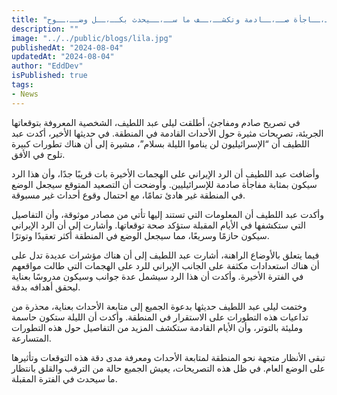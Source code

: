 ```yaml
---
title: "هــ،ــذه الليــ،ــلة لن يــ،ـناموا بسلام.. ليــ،ــلى عبــ،ــد اللطــ،ــيف تفــ،ــجر مفــ،ــاجأة صــ،ــادمة وتكشــ،ــف ما ســ،ــيحدث بكــ،ــل وضــ،ــوح !!"
description: ""
image: "../../public/blogs/lila.jpg"
publishedAt: "2024-08-04"
updatedAt: "2024-08-04"
author: "EddDev"
isPublished: true
tags:
- News
---
```


في تصريح صادم ومفاجئ، أطلقت ليلى عبد اللطيف، الشخصية المعروفة بتوقعاتها الجريئة، تصريحات مثيرة حول الأحداث القادمة في المنطقة. في حديثها الأخير، أكدت عبد اللطيف أن “الإسرائيليون لن يناموا الليلة بسلام”، مشيرة إلى أن هناك تطورات كبيرة تلوح في الأفق.

وأضافت عبد اللطيف أن الرد الإيراني على الهجمات الأخيرة بات قريبًا جدًا، وأن هذا الرد سيكون بمثابة مفاجأة صادمة للإسرائيليين. وأوضحت أن التصعيد المتوقع سيجعل الوضع في المنطقة غير هادئ تمامًا، مع احتمال وقوع أحداث غير مسبوقة.

وأكدت عبد اللطيف أن المعلومات التي تستند إليها تأتي من مصادر موثوقة، وأن التفاصيل التي ستكشفها في الأيام المقبلة ستؤكد صحة توقعاتها. وأشارت إلى أن الرد الإيراني سيكون حازمًا وسريعًا، مما سيجعل الوضع في المنطقة أكثر تعقيدًا وتوترًا.

فيما يتعلق بالأوضاع الراهنة، أشارت عبد اللطيف إلى أن هناك مؤشرات عديدة تدل على أن هناك استعدادات مكثفة على الجانب الإيراني للرد على الهجمات التي طالت مواقعهم في الفترة الأخيرة. وأكدت أن هذا الرد سيشمل عدة جوانب وسيكون مدروسًا بعناية ليحقق أهدافه بدقة.

وختمت ليلى عبد اللطيف حديثها بدعوة الجميع إلى متابعة الأحداث بعناية، محذرة من تداعيات هذه التطورات على الاستقرار في المنطقة. وأكدت أن الليلة ستكون حاسمة ومليئة بالتوتر، وأن الأيام القادمة ستكشف المزيد من التفاصيل حول هذه التطورات المتسارعة.

تبقى الأنظار متجهة نحو المنطقة لمتابعة الأحداث ومعرفة مدى دقة هذه التوقعات وتأثيرها على الوضع العام. في ظل هذه التصريحات، يعيش الجميع حالة من الترقب والقلق بانتظار ما سيحدث في الفترة المقبلة.